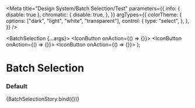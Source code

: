 

<Meta
  title="Design System/Batch Selection/Test"
  parameters={{
    info: { disable: true },
    chromatic: {
      disable: true,
    },
  }}
  argTypes={{
    colorTheme: {
      options: ["dark", "light", "white", "transparent"],
      control: {
        type: "select",
      },
    },
  }}
/>

  <BatchSelection {...args}>
    <IconButton onAction={() => {}}>
      <Icon type="csv" />
    </IconButton>
    <IconButton onAction={() => {}}>
      <Icon type="bin" />
    </IconButton>
    <IconButton onAction={() => {}}>
      <Icon type="pdf" />
    </IconButton>
  </BatchSelection>
);

# Batch Selection

### Default

<Preview>
  <Story
    name="default"
    args={{
      disabled: false,
      hidden: false,
      selectedCount: 0,
      colorTheme: "transparent",
    }}
  >
    {BatchSelectionStory.bind({})}
  </Story>
</Preview>
